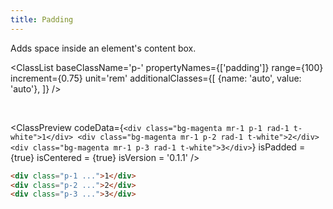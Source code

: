 ```yaml
---
title: Padding
---
```



Adds space inside an element's content box.

<ClassList 
  baseClassName='p-' 
  propertyNames={['padding']} 
  range={100} 
  increment={0.75} 
  unit='rem' 
  additionalClasses={[
    {name: 'auto', value: 'auto'},
  ]} 
/>

<br />

<ClassPreview
  codeData={`
    <div class="bg-magenta mr-1 p-1 rad-1 t-white">1</div>
    <div class="bg-magenta mr-1 p-2 rad-1 t-white">2</div>
    <div class="bg-magenta mr-1 p-3 rad-1 t-white">3</div>
  `}
  isPadded = {true}
  isCentered = {true}
  isVersion = '0.1.1'
/>

```html
<div class="p-1 ...">1</div>
<div class="p-2 ...">2</div>
<div class="p-3 ...">3</div>
```